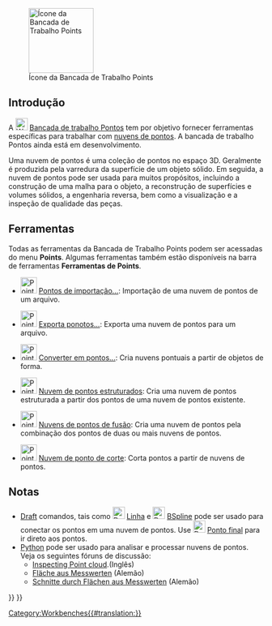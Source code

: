 <languages/>

<div class="mw-translate-fuzzy">
{{Docnav
|[[Path_Workbench/pt-br|Bancadas de trabalho Path]]
|[[Raytracing_Workbench/pt-br|Bancadas de trabalho Raytracing]]
|IconL=Workbench_Path.svg
|IconR=Workbench_Raytracing.svg
}}
</div>

[[Image:Workbench_Points.svg|thumb|128px|Ícone da Bancada de Trabalho Points]]

{{TOCright}}

<span id="Introduction"></span>
== Introdução ==

<div class="mw-translate-fuzzy">
A [[Image:Workbench_Points.svg|24px]] [[Points_Workbench|Bancada de trabalho Pontos]] tem por objetivo fornecer ferramentas específicas para trabalhar com [http://en.wikipedia.org/wiki/Point_cloud nuvens de pontos]. A bancada de trabalho Pontos ainda está em desenvolvimento.
</div>

Uma nuvem de pontos é uma coleção de pontos no espaço 3D. Geralmente é produzida pela varredura da superfície de um objeto sólido. Em seguida, a nuvem de pontos pode ser usada para muitos propósitos, incluindo a construção de uma malha para o objeto, a reconstrução de superfícies e volumes sólidos, a engenharia reversa, bem como a visualização e a inspeção de qualidade das peças.

<span id="Tools"></span>
== Ferramentas ==

<div class="mw-translate-fuzzy">
Todas as ferramentas da Bancada de Trabalho Points podem ser acessadas do menu '''Points'''. Algumas ferramentas também estão disponíveis na barra de ferramentas '''Ferramentas de Points'''.
</div>

* [[Image:Points_Import.svg|32px]] [[Points_Import/pt-br|Pontos de importação...]]: Importação de uma nuvem de pontos de um arquivo.

* [[Image:Points_Export.svg|32px]] [[Points_Export/pt-br|Exporta ponotos...]]: Exporta uma nuvem de pontos para um arquivo.

* [[Image:Points_Convert.svg|32px]] [[Points_Convert/pt-br|Converter em pontos...]]: Cria nuvens pontuais a partir de objetos de forma.

* [[Image:Points_Structure.svg|32px]] [[Points_Structure/pt-br|Nuvem de pontos estruturados]]: Cria uma nuvem de pontos estruturada a partir dos pontos de uma nuvem de pontos existente.

* [[Image:Points_Merge.svg|32px]] [[Points_Merge/pt-br|Nuvens de pontos de fusão]]: Cria uma nuvem de pontos pela combinação dos pontos de duas ou mais nuvens de pontos.

* [[Image:Points_PolyCut.svg|32px]] [[Points_PolyCut/pt-br|Nuvem de ponto de corte]]: Corta pontos a partir de nuvens de pontos.

<span id="Notes"></span>
==Notas==

<div class="mw-translate-fuzzy">
* [[Draft_Workbench/pt-br|Draft]] comandos, tais como [[Image:Draft_Line.svg|24px]] [[Draft_Line/pt-br|Linha]] e [[Image:Draft_BSpline.svg|24px]] [[Draft_BSpline/pt-br|BSpline]] pode ser usado para conectar os pontos em uma nuvem de pontos. Use [[Image:Draft_Snap_Endpoint.svg|24px]] [[Draft_Snap_Endpoint/pt-br|Ponto final]] para ir direto aos pontos.
* [[Python/pt-br|Python]] pode ser usado para analisar e processar nuvens de pontos. Veja os seguintes fóruns de discussão:
** [http://forum.freecadweb.org/viewtopic.php?f=3&t=16098 Inspecting Point cloud].(Inglês)
** [http://forum.freecadweb.org/viewtopic.php?f=13&t=15988 Fläche aus Messwerten] (Alemão)
** [http://forum.freecadweb.org/viewtopic.php?f=13&t=16103 Schnitte durch Flächen aus Messwerten] (Alemão)
</div>


<div class="mw-translate-fuzzy">
{{Docnav
|[[Path_Workbench/pt-br|Bancadas de trabalho Path]]
|[[Raytracing_Workbench/pt-br|Bancadas de trabalho Raytracing]]
|IconL=Workbench_Path.svg
|IconR=Workbench_Raytracing.svg
}}
</div>

{{Points Tools navi{{#translation:}}}}
{{Userdocnavi{{#translation:}}}}
[[Category:Workbenches{{#translation:}}]]
